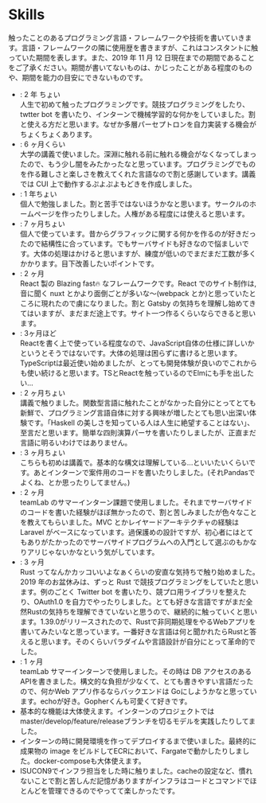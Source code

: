 
# Skills

触ったことのあるプログラミング言語・フレームワークや技術を書いていきます。言語・フレームワークの隣に使用歴を書きますが、これはコンスタントに触っていた期間を表します。また、2019 年 11 月 12 日現在までの期間であることをご了承ください。期間が書いてないものは、かじったことがある程度のものや、期間を能力の目安にできないものです。

- <Card id='python'>
    : 2 年 ちょい
    <br />
    人生で初めて触ったプログラミングです。競技プログラミングをしたり、twtter bot
    を書いたり、インターンで機械学習的な何かをしていました。割と使える方だと思います。なぜか多層パーセプトロンを自力実装する機会がちょくちょくあります。
  </Card>
- <Card id='c'>
    : 6 ヶ月くらい
    <br />
    大学の講義で使いました。深淵に触れる前に触れる機会がなくなってしまったので、もう少し闇をみたかったなと思っています。プログラミングでものを作る難しさと楽しさを教えてくれた言語なので割と感謝しています。講義では
    CUI 上で動作するぷよぷよもどきを作成しました。
  </Card>
- <Card id='html'>
    : 1 年ちょい
    <br />
    個人で勉強しました。割と苦手ではないほうかなと思います。サークルのホームページを作ったりしました。人権がある程度には使えると思います。
  </Card>
- <Card id='react'>
    : 7 ヶ月ちょい
    <br />
    個人で使っています。昔からグラフィックに関する何かを作るのが好きだったので結構性に合っています。でもサーバサイドも好きなので悩ましいです。大体の処理はかけると思いますが、練度が低いのでまだまだ工数が多くかかります。目下改善したいポイントです。
  </Card>
- <Card id='gatsby'>
    : 2 ヶ月
    <br />
    React 製の Blazing fast🔥 なフレームワークです。React
    でのサイト制作は,音に聞く nuxt とかより面倒ごとが多いな〜(webpack
    とか)と思っていたところに現れたので虜になりました。割と Gatsby
    の気持ちを理解し始めてきてはいますが、まだまだ途上です。サイト一つ作るくらいならできると思います。
  </Card>
- <Card id='javascript'>
    : 3ヶ月ほど
    <br />
    Reactを書く上で使っている程度なので、JavaScript自体の仕様に詳しいかというとそうではないです。大体の処理は困らずに書けると思います。TypeScriptは最近使い始めましたが、とっても開発体験が良いのでこれからも使い続けると思います。TSとReactを触っているのでElmにも手を出したい...
  </Card>
- <Card id='haskell'>
    : 2 ヶ月ちょい
    <br />
    講義で触りました。関数型言語に触れたことがなかった自分にとってとても新鮮で、プログラミング言語自体に対する興味が増したとても思い出深い体験です。「Haskell
    の美しさを知っている人は人生に絶望することはない」、至言だと思います。簡単な四則演算パーサを書いたりしましたが、正直まだ言語に明るいわけではありません。
  </Card>
- <Card id='r'>
    : 3 ヶ月ちょい
    <br />
    こちらも初めは講義で。基本的な構文は理解している...といいたいくらいです。あとインターンで案件用のコードを書いたりしました。(それPandasでよくね、とか思ったりしてません。)
  </Card>
- <Card id='laravel'>
    : 2 ヶ月
    <br />
    teamLab
    のサマーインターン課題で使用しました。それまでサーバサイドのコードを書いた経験がほぼ無かったので、割と苦しみましたが色々なことを教えてもらいました。MVC
    とかレイヤードアーキテクチャの経験は Laravel
    がベースになっています。過保護めの設計ですが、初心者にはとてもありがたかったのでサーバサイドプログラムへの入門として選ぶのもかなりアリじゃないかなという気がしています。
  </Card>
- <Card id='rust'>
    : 3 ヶ月
    <br />
    Rust ってなんかカッコいいよなぁくらいの安直な気持ちで触り始めました。2019
    年のお盆休みは、ずっと Rust
    で競技プログラミングをしていたと思います。例のごとく Twitter bot
    を書いたり、競プロ用ライブラリを整えたり、OAuth1.0
    を自力でやったりしました。とても好きな言語ですがまだ全然Rustの気持ちを理解できていないと思うので、継続的に触っていくと思います。1.39.0がリリースされたので、Rustで非同期処理をやるWebアプリを書いてみたいなと思っています。一番好きな言語は何と聞かれたらRustと答えると思います。そのくらいパラダイムや言語設計が自分にとって革命的でした。
  </Card>
- <Card id='go'>
    : 1 ヶ月
    <br />
    teamLab サマーインターンで使用しました。その時は DB アクセスのある
    APIを書きました。構文的な負担が少なくて、とても書きやすい言語だったので、何かWeb
    アプリ作るならバックエンドは
    Goにしようかなと思っています。echoが好き。Gopherくんも可愛くて好きです。
  </Card>

- <Card id='git'>
    基本的な機能は大体使えます。インターンのプロジェクトではmaster/develop/feature/releaseブランチを切るモデルを実践したりしてました。
  </Card>
- <Card id='docker'>
    インターンの時に開発環境を作ってデプロイするまで使いました。最終的に成果物の
    image
    をビルドしてECRにおいて、Fargateで動かしたりしました。docker-composeも大体使えます。
  </Card>
- <Card id='nginx'>
    ISUCON9でインフラ担当をした時に触りました。cacheの設定など、慣れないことで割と苦しんだ記憶がありますがインフラはコードとコマンドでほとんどを管理できるのでやってて楽しかったです。
  </Card>
